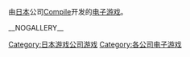 由[[日本|日本]]公司[[Compile(软件公司)|Compile]]开发的[[电子游戏|电子游戏]]。

[[Category:日本游戏公司游戏|Category:日本游戏公司游戏]]
[[Category:各公司电子游戏|Category:各公司电子游戏]]

__NOGALLERY__